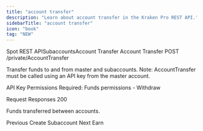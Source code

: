 ```yaml
---
title: "account transfer"
description: "Learn about account transfer in the Kraken Pro REST API."
sidebarTitle: "account transfer"
icon: "book"
tag: "NEW"
---
```

Spot REST APISubaccountsAccount Transfer
Account Transfer
POST
/private/AccountTransfer

Transfer funds to and from master and subaccounts. Note: AccountTransfer must be called using an API key from the master account.

API Key Permissions Required: Funds permissions - Withdraw

Request​
Responses​
200

Funds transferred between accounts.

Previous
Create Subaccount
Next
Earn